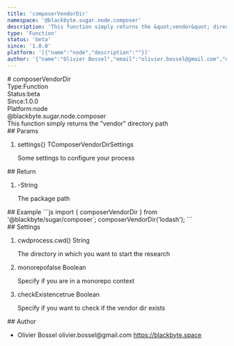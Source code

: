 ```yaml
---
title: 'composerVendorDir'
namespace: '@blackbyte.sugar.node.composer'
description: 'This function simply returns the &quot;vendor&quot; directory path'
type: 'Function'
status: 'beta'
since: '1.0.0'
platform: '[{"name":"node","description":""}]'
author: '{"name":"Olivier Bossel","email":"olivier.bossel@gmail.com","url":"https://blackbyte.space"}'
---
```

<div class="docmap -mdx">
# composerVendorDir
<div class="docmap_metas">
<div class="docmap_type"><span class="docmap_type-label">Type:</span><span class="docmap_type-value">Function</span></div>
<div class="docmap_status"><span class="docmap_status-label">Status:</span><span class="docmap_status-value -beta">beta</span></div>
<div class="docmap_since"><span class="docmap_since-label">Since:</span><span class="docmap_since-value">1.0.0</span></div>
<div class="docmap_platform"><span class="docmap_platform-label">Platform:</span><span class="docmap_platform-value -node">node</span></div>
</div>
<div class="docmap_namespace">@blackbyte.sugar.node.composer</div>
<div class="docmap_description typo-lead typo-format">
This function simply returns the &quot;vendor&quot; directory path
</div>
<div class="docmap_params">
## Params
<ol class="docmap_list">
<li class="docmap_item">
<span class="docmap_name">settings</span><span class="docmap_default">&lcub;&rcub;</span> <span class="docmap_type">TComposerVendorDirSettings</span>
<p class="docmap_description">Some settings to configure your process</p>
</li>
</ol>
</div>
<div class="docmap_return">
## Return
<ol class="docmap_list">
<li class="docmap_item">
<span class="docmap_default">-</span><span class="docmap_type">String</span>
<p class="docmap_description">The package path</p>
</li>
</ol>
</div>
<div class="docmap_examples">
## Example
<s-code language="js" header>
```js
import { composerVendorDir } from '@blackbyte/sugar/composer`;
composerVendorDir('lodash');
```
</s-code>
</div>
<div class="docmap_settings">
## Settings
<ol class="docmap_list">
<li class="docmap_item">
<span class="docmap_name">cwd</span><span class="docmap_default">process&period;cwd&lpar;&rpar;</span> <span class="docmap_type">String</span>
<p class="docmap_description">The directory in which you want to start the research</p>
</li>
<li class="docmap_item">
<span class="docmap_name">monorepo</span><span class="docmap_default">false</span> <span class="docmap_type">Boolean</span>
<p class="docmap_description">Specify if you are in a monorepo context</p>
</li>
<li class="docmap_item">
<span class="docmap_name">checkExistence</span><span class="docmap_default">true</span> <span class="docmap_type">Boolean</span>
<p class="docmap_description">Specify if you want to check if the vendor dir exists</p>
</li>
</ol>
</div>
<div class="docmap_author">
## Author
<ul class="docmap_list">
<li class="docmap_item">
<span class="docmap_name">Olivier Bossel</span>
<span class="docmap_email">olivier.bossel@gmail.com</span>
<a href="https://blackbyte.space" target="_blank" class="docmap_url">https://blackbyte.space</a>
</li>
</ul>
</div>
</div>
